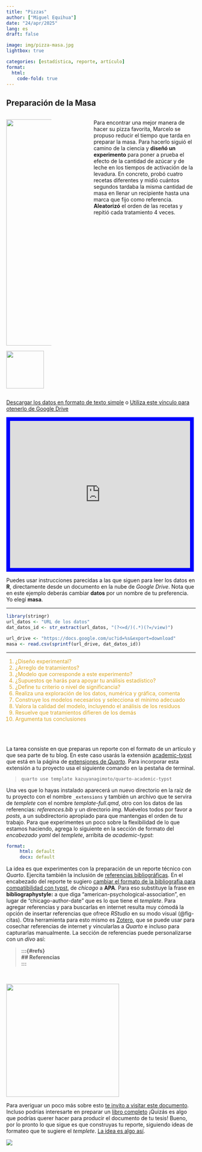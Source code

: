 ```yaml
---
title: "Pizzas"
author: ["Miguel Equihua"]
date: "24/apr/2025"
lang: es
draft: false

image: img/pizza-masa.jpg
lightbox: true

categories: [estadística, reporte, artículo]
format:
  html:
    code-fold: true
---
```


## Preparación de la Masa

:::::: columns
::: {.column width="20%"}
![](img/pizza-masa.jpg){width="600"}

![](img/vaso-de-precipitados-sin-embudo.svg){width="100" fig-align="center"}
:::

::: {.column width="10%"}
:::

::: {.column width="50%"}
Para encontrar una mejor manera de hacer su pizza favorita, Marcelo se propuso reducir el tiempo que tarda en preparar la masa. Para hacerlo siguió el camino de la ciencia y **diseñó un experimento** para poner a prueba el efecto de la cantidad de azúcar y de leche en los tiempos de activación de la levadura. En concreto, probó cuatro recetas diferentes y midió cuántos segundos tardaba la misma cantidad de masa en llenar un recipiente hasta una marca que fijo como referencia. **Aleatorizó** el orden de las recetas y repitió cada tratamiento 4 veces.
:::
::::::

[Descargar los datos en formato de texto simple](masa-para-pizza.txt) o [Utiliza este vínculo para otenerlo de Google Drive](https://drive.google.com/file/d/1uVUOqwobv67E5xTsSSxjg9f9qypW-aIS/view?usp=sharing)

```{=html}
<iframe 
        src="https://drive.google.com/embeddedfolderview?id=1R63QN1N3r4n-aR2lL7OKnwMEfnNnRmd7#list"
        title="Directorio de datos"
        allowfullscreen= "true"
        height="10%"
        width="95%"
        style="border:10px solid blue;">
</iframe>
```

Puedes usar instrucciones parecidas a las que siguen para leer los datos en **R**, directamente desde un documento en la nube de *Google Drive*. Nota que en este ejemplo deberás cambiar **datos** por un nombre de tu preferencia. Yo elegí **masa**.

------------------------------------------------------------------------

``` r
library(stringr)
url_datos <- "URL de los datos"
dat_datos_id <- str_extract(url_datos, "(?<=d/)(.*)(?=/view)")

url_drive <- "https://docs.google.com/uc?id=%s&export=download" 
masa <- read.csv(sprintf(url_drive, dat_datos_id)) 
```

------------------------------------------------------------------------

::: {style="color:GoldenRod"}
1.  ¿Diseño experimental?
2.  ¿Arreglo de tratamientos?
3.  ¿Modelo que corresponde a este experimento?
4.  ¿Supuestos qe harás para apoyar tu análisis estadístico?
5.  ¿Define tu criterio o nivel de significancia?
6.  Realiza una exploración de los datos, numérica y gráfica, comenta
7.  Construye los modelos necesarios y selecciona el mínimo adecuado
8.  Valora la calidad del modelo, incluyendo el análisis de los residuos
9.  Resuelve que tratamientos difieren de los demás
10. Argumenta tus conclusiones
:::

\
 

La tarea consiste en que preparas un reporte con el formato de un artículo y que sea parte de tu blog. En este caso usarás la extensión [academic-typst](https://github.com/kazuyanagimoto/quarto-academic-typst) que está en la página de [extensiones de *Quarto*](https://quarto.org/docs/extensions/listing-formats.html). Para incorporar esta extensión a tu proyecto usa el siguiente comando en la pestaña de terminal.

> `quarto use template kazuyanagimoto/quarto-academic-typst`

Una ves que lo hayas instalado aparecerá un nuevo directorio en la raíz de tu proyecto con el nombre `_extensions` y también un archivo que te servira de *templete* con el nombre *template-full.qmd*, otro con los datos de las referencias: *references.bib* y un directorio *img*. Muévelos todos por favor a *posts*, a un subdirectorio apropiado para que mantengas el orden de tu trabajo. Para que experimentes un poco sobre la flexibilidad de lo que estamos haciendo, agrega lo siguiente en la sección de formato del *encabezado yaml* del *templete*, arribita de *academic-typst*:

``` yml
format:
     html: default
     docx: default
```

La idea es que experimentes con la preparación de un reporte técnico con *Quarto*. Ejercita también la inclusión de [referencias bibliográficas](https://quarto.org/docs/authoring/citations.html). En el encabezado del reporte te sugiero [cambiar el formato de la bibliografia para compatibilidad con typst](https://typst.app/docs/reference/model/bibliography/#parameters-style), de *chicago* a **APA**. Para eso substituye la frase en **bibliographystyle:** a que diga "american-psychological-association", en lugar de "chicago-author-date" que es lo que tiene el *templete*. Para agregar referencias y para buscarlas en internet resulta muy cómodá la opción de insertar referencias que ofrece *RStudio* en su modo visual (@fig-citas). Otra herramienta para esto mismo es [Zotero](https://www.zotero.org/), que se puede usar para cosechar referencias de internet y vincularlas a _Quarto_ e incluso para capturarlas manualmente. La sección de referencias puede personalizarse con un *divo* así:

> **:::{#refs}**\
> **\## Referencias**\
> **:::**

 

![](img/citas.png){#fig-citas width="300"}

Para averiguar un poco más sobre esto [te invito a visitar este documento](https://quarto.org/docs/manuscripts/authoring/rstudio.html). Incluso podrías interesarte en preparar un [libro completo](https://quarto.org/docs/books/) ¡Quizás es algo que podrías querer hacer para producir el documento de tu tesis! Bueno, por lo pronto lo que sigue es que construyas tu reporte, siguiendo ideas de formateo que te sugiere el *templete*. [La idea es algo así](articulo-pizza.qmd).

![](img/linea-de-hojas.svg)
